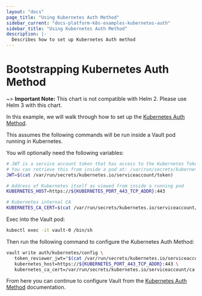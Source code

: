 ```yaml
---
layout: "docs"
page_title: "Using Kubernetes Auth Method"
sidebar_current: "docs-platform-k8s-examples-kubernetes-auth"
sidebar_title: "Using Kubernetes Auth Method"
description: |-
  Describes how to set up Kubernetes Auth method
---
```


# Bootstrapping Kubernetes Auth Method

~> **Important Note:** This chart is not compatible with Helm 2. Please use Helm 3 with this chart.

In this example, we will walk through how to set up the [Kubernetes Auth Method](/docs/auth/kubernetes.html).

This assumes the following commands will be run inside a Vault pod running in Kubernetes.

You will optionally need the following variables:

```bash
# JWT is a service account token that has access to the Kubernetes TokenReview API
# You can retrieve this from inside a pod at: /var/run/secrets/kubernetes.io/serviceaccount/token
JWT=$(cat /var/run/secrets/kubernetes.io/serviceaccount/token)

# Address of Kubernetes itself as viewed from inside a running pod
KUBERNETES_HOST=https://${KUBERNETES_PORT_443_TCP_ADDR}:443

# Kubernetes internal CA
KUBERNETES_CA_CERT=$(cat /var/run/secrets/kubernetes.io/serviceaccount/ca.crt)
```

Exec into the Vault pod:

```bash
kubectl exec -it vault-0 /bin/sh
```

Then run the following command to configure the Kubernetes Auth Method:

```bash
vault write auth/kubernetes/config \
   token_reviewer_jwt="$(cat /var/run/secrets/kubernetes.io/serviceaccount/token)" \
   kubernetes_host=https://${KUBERNETES_PORT_443_TCP_ADDR}:443 \
   kubernetes_ca_cert=/var/run/secrets/kubernetes.io/serviceaccount/ca.crt
```

From here you can continue to configure Vault from the [Kubernetes Auth Method](/docs/auth/kubernetes.html) documentation.
